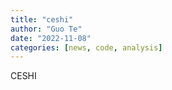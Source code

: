 ```yaml
---
title: "ceshi"
author: "Guo Te"
date: "2022-11-08"
categories: [news, code, analysis]
---
```


CESHI
